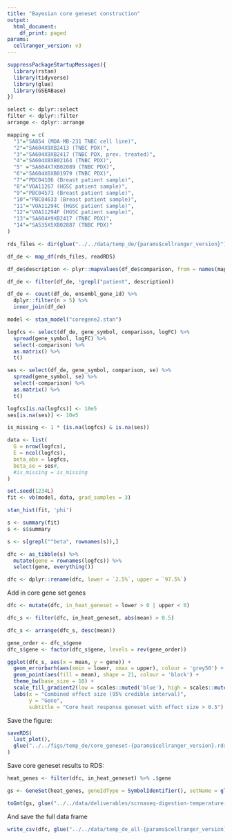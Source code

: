 ```yaml
---
title: "Bayesian core geneset construction"
output:
  html_document:
    df_print: paged
params:
  cellranger_version: v3
---
```


```r
suppressPackageStartupMessages({
  library(rstan)
  library(tidyverse)
  library(glue)
  library(GSEABase)
})

select <- dplyr::select
filter <- dplyr::filter
arrange <- dplyr::arrange
```

```r
mapping = c(
  "1"="SA854 (MDA-MB-231 TNBC cell line)",
  "2"="SA604X9XB2413 (TNBC PDX)",
  "3"="SA604X9XB2417 (TNBC PDX, prev. treated)",
  "4"="SA604X8XB02164 (TNBC PDX)",
  "5" ="SA604X7XB02089 (TNBC PDX)",
  "6"="SA604X6XB01979 (TNBC PDX)",
  "7"="PBC04106 (Breast patient sample)",
  "8"="VOA11267 (HGSC patient sample)",
  "9"="PBC04573 (Breast patient sample)",
  "10"="PBC04633 (Breast patient sample)",
  "11"="VOA11294C (HGSC patient sample)",
  "12"="VOA11294F (HGSC patient sample)",
  "13"="SA604X9XB2417 (TNBC PDX)",
  "14"="SA535X5XB02887 (TNBC PDX)"
)
```


```r
rds_files <- dir(glue("../../data/temp_de/{params$cellranger_version}"), full.names = TRUE, pattern="rds$")

df_de <- map_df(rds_files, readRDS)
```

```r
df_de$description <- plyr::mapvalues(df_de$comparison, from = names(mapping), to = mapping)

df_de <- filter(df_de, !grepl("patient", description))
```


```r
df_de <- count(df_de, ensembl_gene_id) %>% 
  dplyr::filter(n > 5) %>% 
  inner_join(df_de)
```


```r
model <- stan_model("coregene2.stan")
```

```r
logfcs <- select(df_de, gene_symbol, comparison, logFC) %>% 
  spread(gene_symbol, logFC) %>% 
  select(-comparison) %>% 
  as.matrix() %>% 
  t()

ses <- select(df_de, gene_symbol, comparison, se) %>% 
  spread(gene_symbol, se) %>% 
  select(-comparison) %>% 
  as.matrix() %>% 
  t()

logfcs[is.na(logfcs)] <- 10e5
ses[is.na(ses)] <- 10e5

is_missing <- 1 * (is.na(logfcs) & is.na(ses))

```

```r
data <- list(
  G = nrow(logfcs),
  E = ncol(logfcs),
  beta_obs = logfcs,
  beta_se = ses#,
  #is_missing = is_missing
)
```

```r
set.seed(1234L)
fit <- vb(model, data, grad_samples = 3)
```



```r
stan_hist(fit, 'phi')
```

```r
s <- summary(fit)
s <- s$summary

s <- s[grepl("^beta", rownames(s)),]
```

```r
dfc <- as_tibble(s) %>% 
  mutate(gene = rownames(logfcs)) %>% 
  select(gene, everything())

dfc <- dplyr::rename(dfc, lower = `2.5%`, upper = `97.5%`)
```

Add in core gene set genes

```r
dfc <- mutate(dfc, in_heat_geneset = lower > 0 | upper < 0)
```


```r
dfc_s <- filter(dfc, in_heat_geneset, abs(mean) > 0.5)

dfc_s <- arrange(dfc_s, desc(mean))

gene_order <- dfc_s$gene
dfc_s$gene <- factor(dfc_s$gene, levels = rev(gene_order))
```



```r
ggplot(dfc_s, aes(x = mean, y = gene)) +
  geom_errorbarh(aes(xmin = lower, xmax = upper), colour = 'grey50') +
  geom_point(aes(fill = mean), shape = 21, colour = 'black') +
  theme_bw(base_size = 10) +
  scale_fill_gradient2(low = scales::muted('blue'), high = scales::muted('red'), guide = FALSE) +
  labs(x = "Combined effect size (95% credible interval)", 
       y = "Gene", 
       subtitle = "Core heat response geneset with effect size > 0.5") 
```

Save the figure:

```r
saveRDS(
  last_plot(),
  glue("../../figs/temp_de/core_geneset-{params$cellranger_version}.rds")
)
```

Save core geneset results to RDS:

```r
heat_genes <- filter(dfc, in_heat_geneset) %>% .$gene

gs <- GeneSet(heat_genes, geneIdType = SymbolIdentifier(), setName = glue("scrnaseq-digestion-temperature-{params$cellranger_version}"))

toGmt(gs, glue("../../data/deliverables/scrnaseq-digestion-temperature-{params$cellranger_version}.gmt"))
```

And save the full data frame

```r
write_csv(dfc, glue("../../data/temp_de_all-{params$cellranger_version}.csv"))
```




